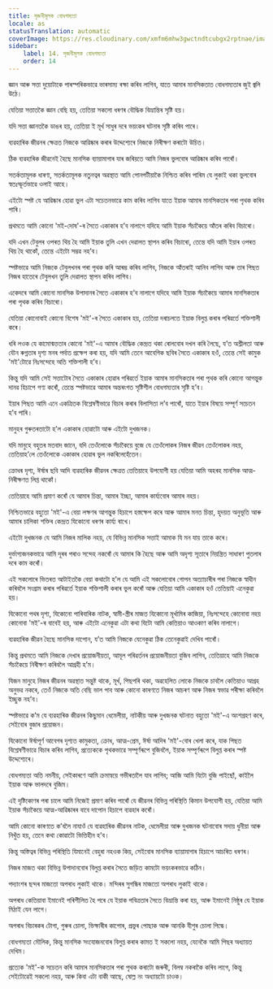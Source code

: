 ```yaml
---
title: সৃজনীমূলক বোধগম্যতা
locale: as
statusTranslation: automatic
coverImage: https://res.cloudinary.com/xmfm6mhw3gwctndtcubgx2rptnae/image/upload/v1741354419/small_cover_la_gran_rebelion_28716e29d2.webp
sidebar:
    label: 14. সৃজনীমূলক বোধগম্যতা
    order: 14
---
```

জ্ঞান আৰু সত্তা দুয়োটাকে পাৰস্পৰিকভাৱে ভাৰসাম্য ৰক্ষা কৰিব লাগিব, যাতে আমাৰ মানসিকতাত বোধগম্যতাৰ জুই জ্বলি উঠে।

যেতিয়া সত্তাতকৈ জ্ঞান বেছি হয়, তেতিয়া সকলো ধৰণৰ বৌদ্ধিক বিভ্ৰান্তিৰ সৃষ্টি হয়।

যদি সত্তা জ্ঞানতকৈ ডাঙৰ হয়, তেতিয়া ই মূৰ্খ সাধুৰ দৰে ভয়ংকৰ ঘটনাৰ সৃষ্টি কৰিব পাৰে।

ব্যৱহাৰিক জীৱনৰ ক্ষেত্ৰত নিজকে আৱিষ্কাৰ কৰাৰ উদ্দেশ্যেৰে নিজকে নিৰীক্ষণ কৰাটো উচিত।

ঠিক ব্যৱহাৰিক জীৱনেই হৈছে মানসিক ব্যায়ামাগাৰ যাৰ জৰিয়তে আমি নিজৰ ভুলবোৰ আৱিষ্কাৰ কৰিব পাৰোঁ।

সতৰ্কতামূলক ধাৰণা, সতৰ্কতামূলক নতুনত্বৰ অৱস্থাত আমি পোনপটীয়াকৈ নিশ্চিত কৰিব পাৰিম যে লুকাই থকা ভুলবোৰ স্বতঃস্ফূৰ্তভাৱে ওলাই আহে।

এইটো স্পষ্ট যে আৱিষ্কাৰ হোৱা ভুল এটা সচেতনভাৱে কাম কৰিব লাগিব যাতে ইয়াক আমাৰ মানসিকতাৰ পৰা পৃথক কৰিব পাৰি।

প্ৰথমতে আমি কোনো 'মই-দোষ'-ৰ সৈতে একাকাৰ হ’ব নালাগে যদিহে আমি ইয়াক সঁচাকৈয়ে আঁতৰ কৰিব বিচাৰো।

যদি এখন টেবুলৰ ওপৰত থিয় হৈ আমি ইয়াক তুলি এখন দেৱালত স্থাপন কৰিব বিচাৰো, তেন্তে যদি আমি ইয়াৰ ওপৰত থিয় হৈ থাকোঁ, তেন্তে এইটো সম্ভৱ নহ’ব।

স্পষ্টভাৱে আমি নিজকে টেবুলখনৰ পৰা পৃথক কৰি আৰম্ভ কৰিব লাগিব, নিজকে আঁতৰাই আনিব লাগিব আৰু তাৰ পিছত নিজৰ হাতেৰে টেবুলখন তুলি দেৱালত স্থাপন কৰিব লাগিব।

একেদৰে আমি কোনো মানসিক উপাদানৰ সৈতে একাকাৰ হ’ব নালাগে যদিহে আমি ইয়াক সঁচাকৈয়ে আমাৰ মানসিকতাৰ পৰা পৃথক কৰিব বিচাৰো।

যেতিয়া কোনোবাই কোনো বিশেষ 'মই'-ৰ সৈতে একাকাৰ হয়, তেতিয়া দৰাচলতে ইয়াক বিলুপ্ত কৰাৰ পৰিৱৰ্তে শক্তিশালী কৰে।

ধৰি লওক যে কামোন্মত্ততাৰ কোনো 'মই'-এ আমাৰ বৌদ্ধিক কেন্দ্ৰত থকা ৰোলবোৰ দখল কৰি লৈছে, য’ত অশ্লীলতা আৰু যৌন ৰুগ্নতাৰ দৃশ্য মনৰ পৰ্দাত প্ৰক্ষেপ কৰা হয়, যদি আমি তেনে আবেগিক ছবিৰ সৈতে একাকাৰ হওঁ, তেন্তে সেই কামুক 'মই'টোৱে নিঃসন্দেহে অতি শক্তিশালী হ’ব।

কিন্তু যদি আমি সেই সত্তাটোৰ সৈতে একাকাৰ হোৱাৰ পৰিৱৰ্তে ইয়াক আমাৰ মানসিকতাৰ পৰা পৃথক কৰি কোনো আগন্তুক দানৱ হিচাপে গণ্য কৰোঁ, তেন্তে স্পষ্টভাৱে আমাৰ অন্তৰংগত সৃষ্টিশীল বোধগম্যতাৰ সৃষ্টি হ’ব।

ইয়াৰ পিছত আমি এনে একত্ৰিতক বিশ্লেষণীভাৱে বিচাৰ কৰাৰ বিলাসিতা ল’ব পাৰোঁ, যাতে ইয়াৰ বিষয়ে সম্পূৰ্ণ সচেতন হ’ব পাৰি।

মানুহৰ গুৰুতৰতাটো হ’ল একাকাৰ হোৱাটো আৰু এইটো দুখজনক।

যদি মানুহে বহুতৰ মতবাদ জানে, যদি তেওঁলোকে সঁচাকৈয়ে বুজে যে তেওঁলোকৰ নিজৰ জীৱন তেওঁলোকৰ নহয়, তেতিয়াহ’লে তেওঁলোকে একাকাৰ হোৱাৰ ভুল নকৰিলেহেঁতেন।

ক্ৰোধৰ দৃশ্য, ঈৰ্ষাৰ ছবি আদি ব্যৱহাৰিক জীৱনৰ ক্ষেত্ৰত তেতিয়াহে উপযোগী হয় যেতিয়া আমি অহৰহ মানসিক আত্ম-নিৰীক্ষণত লিপ্ত থাকোঁ।

তেতিয়াহে আমি প্ৰমাণ কৰোঁ যে আমাৰ চিন্তা, আমাৰ ইচ্ছা, আমাৰ কাৰ্য্যবোৰ আমাৰ নহয়।

নিশ্চিতভাৱে বহুতো 'মই'-এ বেয়া লক্ষণৰ আগন্তুক হিচাপে হস্তক্ষেপ কৰে আৰু আমাৰ মনত চিন্তা, হৃদয়ত অনুভূতি আৰু আমাৰ চালিকা শক্তিৰ কেন্দ্ৰত যিকোনো ধৰণৰ কাৰ্য্য ৰাখে।

এইটো দুখজনক যে আমি নিজৰ মালিক নহয়, যে বিভিন্ন মানসিক সত্তাই আমাক যি মন যায় তাকে কৰে।

দুৰ্ভাগ্যজনকভাৱে আমি দূৰৰ পৰাও সন্দেহ নকৰোঁ যে আমাৰ কি হৈছে আৰু আমি অদৃশ্য সূতাৰে নিয়ন্ত্ৰিত সাধাৰণ পুতলাৰ দৰে কাম কৰোঁ।

এই সকলোৰে ভিতৰত আটাইতকৈ বেয়া কথাটো হ’ল যে আমি এই সকলোবোৰ গোপন অত্যাচাৰীৰ পৰা নিজকে স্বাধীন কৰিবলৈ সংগ্ৰাম কৰাৰ পৰিৱৰ্তে ইয়াক শক্তিশালী কৰাৰ ভুল কৰোঁ আৰু যেতিয়া আমি একাকাৰ হওঁ তেতিয়াই এনেকুৱা হয়।

যিকোনো পথৰ দৃশ্য, যিকোনো পাৰিবাৰিক নাটক, স্বামী-স্ত্ৰীৰ মাজত যিকোনো মূৰ্খামিৰ কাজিয়া, নিঃসন্দেহে কোনোবা নহয় কোনোবা 'মই'-ৰ বাবেই হয়, আৰু এইটো এনেকুৱা এটা কথা যিটো আমি কেতিয়াও আওকাণ কৰিব নালাগে।

ব্যৱহাৰিক জীৱন হৈছে মানসিক দাপোন, য’ত আমি নিজকে যেনেকুৱা ঠিক তেনেকুৱাই দেখিব পাৰোঁ।

কিন্তু প্ৰথমতে আমি নিজকে দেখাৰ প্ৰয়োজনীয়তা, আমূল পৰিৱৰ্তনৰ প্ৰয়োজনীয়তা বুজিব লাগিব, তেতিয়াহে আমি নিজকে সঁচাকৈয়ে নিৰীক্ষণ কৰিবলৈ আগ্ৰহী হ’ম।

যিজন মানুহে নিজৰ জীৱনৰ অৱস্থাত সন্তুষ্ট থাকে, মূৰ্খ, পিছপৰি থকা, অৱহেলিত লোকে নিজকে চাবলৈ কেতিয়াও আগ্ৰহ অনুভৱ নকৰে, তেওঁ নিজকে অতি বেছি ভাল পাব আৰু কোনো কাৰণতে নিজৰ আচৰণ আৰু নিজৰ স্বভাৱ পৰীক্ষা কৰিবলৈ ইচ্ছুক নহ’ব।

স্পষ্টভাৱে ক’ম যে ব্যৱহাৰিক জীৱনৰ কিছুমান ধেমেলীয়া, নাটকীয় আৰু দুখজনক ঘটনাত বহুতো 'মই'-এ অংশগ্ৰহণ কৰে, সেইবোৰ বুজাৰ প্ৰয়োজন।

যিকোনো ঈৰ্ষাপূৰ্ণ আবেগৰ দৃশ্যত কামুকতা, ক্ৰোধ, আত্ম-প্ৰেম, ঈৰ্ষা আদিৰ 'মই'-বোৰ খেলা কৰে, যাক পিছত বিশ্লেষণীভাৱে বিচাৰ কৰিব লাগিব, প্ৰত্যেককে পৃথকভাৱে সম্পূৰ্ণৰূপে বুজিবলৈ, ইয়াক সম্পূৰ্ণৰূপে বিলুপ্ত কৰাৰ স্পষ্ট উদ্দেশ্যেৰে।

বোধগম্যতা অতি নমনীয়, সেইকাৰণে আমি ক্ৰমান্বয়ে গভীৰতালৈ যাব লাগিব; আজি আমি যিটো বুজি পাইছোঁ, কাইলৈ ইয়াক আৰু ভালদৰে বুজিম।

এই দৃষ্টিকোণৰ পৰা চালে আমি নিজেই প্ৰমাণ কৰিব পাৰোঁ যে জীৱনৰ বিভিন্ন পৰিস্থিতি কিমান উপযোগী হয়, যেতিয়া আমি ইয়াক সঁচাকৈয়ে আত্ম-আৱিষ্কাৰৰ বাবে দাপোন হিচাপে ব্যৱহাৰ কৰোঁ।

আমি কোনো কাৰণতে ক’বলৈ নাযাওঁ যে ব্যৱহাৰিক জীৱনৰ নাটক, ধেমেলীয়া আৰু দুখজনক ঘটনাবোৰ সদায় ধুনীয়া আৰু নিখুঁত হয়, তেনে কথা কোৱাটো ভিত্তিহীন হ’ব।

কিন্তু অস্তিত্বৰ বিভিন্ন পৰিস্থিতি যিমানেই বেহুৰা নহওক কিয়, সেইবোৰ মানসিক ব্যায়ামাগাৰ হিচাপে আচৰিত ধৰণৰ।

নিজৰ মাজত থকা বিভিন্ন উপাদানবোৰ বিলুপ্ত কৰাৰ সৈতে জড়িত কামটো ভয়ংকৰভাৱে কঠিন।

পদ্যাংশৰ ছন্দৰ মাজতো অপৰাধ লুকাই থাকে। মন্দিৰৰ সুগন্ধিৰ মাজতো অপৰাধ লুকাই থাকে।

অপৰাধ কেতিয়াবা ইমানেই পৰিশীলিত হৈ পৰে যে ইয়াক পবিত্ৰতাৰ সৈতে বিভ্ৰান্তি কৰা হয়, আৰু ইমানেই নিষ্ঠুৰ যে ইয়াক মিঠাই যেন লাগে।

অপৰাধ বিচাৰকৰ টোগা, গুৰুৰ চোলা, ভিক্ষাৰীৰ কাপোৰ, প্ৰভুৰ পোছাক আৰু আনকি যীশুৰ চোলা পিন্ধে।

বোধগম্যতা মৌলিক, কিন্তু মানসিক সংযোজনবোৰ বিলুপ্ত কৰাৰ কামত ই সকলো নহয়, যেনেকৈ আমি পিছৰ অধ্যায়ত দেখিম।

প্ৰত্যেক 'মই'-ক সচেতন কৰি আমাৰ মানসিকতাৰ পৰা পৃথক কৰাটো জৰুৰী, বিলম্ব নকৰাকৈ কৰিব লাগে, কিন্তু সেইটোৱেই সকলো নহয়, আৰু কিবা এটা বাকী আছে, ষোল্ল নং অধ্যায়টো চাওক।
